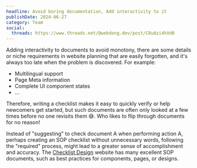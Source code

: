 ```yaml
---
headline: Avoid boring documentation, Add interactivity to it
publishDate: 2024-06-27
category: Team
social:
  threads: https://www.threads.net/@webdong.dev/post/C8uAzi4hXd0
---
```


Adding interactivity to documents to avoid monotony, there are some details or niche requirements in website planning that are easily forgotten, and it's always too late when the problem is discovered. For example:

- Multilingual support
- Page Meta information
- Complete UI component states
- …

Therefore, writing a checklist makes it easy to quickly verify or help newcomers get started, but such documents are often only looked at a few times before no one revisits them 😅. Who likes to flip through documents for no reason!

Instead of "suggesting" to check document A when performing action A, perhaps creating an SOP checklist without unnecessary words, following the "required" process, might lead to a greater sense of accomplishment and accuracy. The [Checklist Design](https://www.threads.net/@webdong.dev/post/C8uA0A7hi9V) website has many excellent SOP documents, such as best practices for components, pages, or designs.
